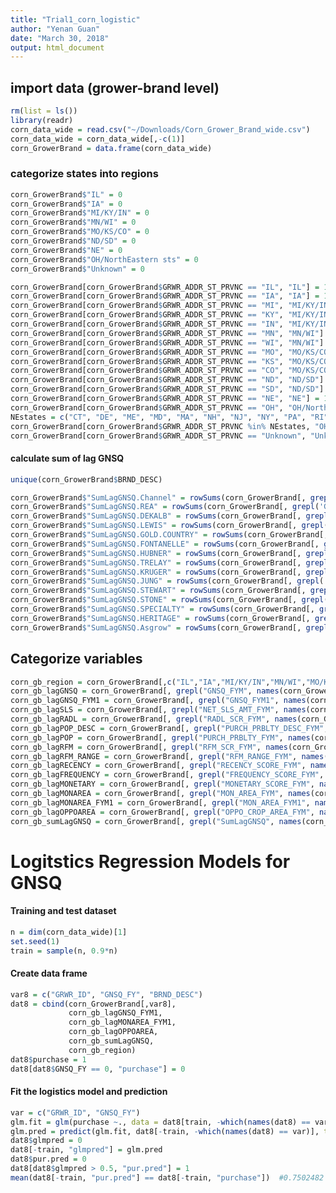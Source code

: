 ```yaml
---
title: "Trial1_corn_logistic"
author: "Yenan Guan"
date: "March 30, 2018"
output: html_document
---
```


## import data (grower-brand level)

```r
rm(list = ls())
library(readr)
corn_data_wide = read.csv("~/Downloads/Corn_Grower_Brand_wide.csv")
corn_data_wide = corn_data_wide[,-c(1)]
corn_GrowerBrand = data.frame(corn_data_wide)
```

### categorize states into regions
```r
corn_GrowerBrand$"IL" = 0
corn_GrowerBrand$"IA" = 0
corn_GrowerBrand$"MI/KY/IN" = 0
corn_GrowerBrand$"MN/WI" = 0
corn_GrowerBrand$"MO/KS/CO" = 0
corn_GrowerBrand$"ND/SD" = 0
corn_GrowerBrand$"NE" = 0
corn_GrowerBrand$"OH/NorthEastern sts" = 0
corn_GrowerBrand$"Unknown" = 0

corn_GrowerBrand[corn_GrowerBrand$GRWR_ADDR_ST_PRVNC == "IL", "IL"] = 1
corn_GrowerBrand[corn_GrowerBrand$GRWR_ADDR_ST_PRVNC == "IA", "IA"] = 1
corn_GrowerBrand[corn_GrowerBrand$GRWR_ADDR_ST_PRVNC == "MI", "MI/KY/IN"] = 1
corn_GrowerBrand[corn_GrowerBrand$GRWR_ADDR_ST_PRVNC == "KY", "MI/KY/IN"] = 1
corn_GrowerBrand[corn_GrowerBrand$GRWR_ADDR_ST_PRVNC == "IN", "MI/KY/IN"] = 1
corn_GrowerBrand[corn_GrowerBrand$GRWR_ADDR_ST_PRVNC == "MN", "MN/WI"] = 1
corn_GrowerBrand[corn_GrowerBrand$GRWR_ADDR_ST_PRVNC == "WI", "MN/WI"] = 1
corn_GrowerBrand[corn_GrowerBrand$GRWR_ADDR_ST_PRVNC == "MO", "MO/KS/CO"] = 1
corn_GrowerBrand[corn_GrowerBrand$GRWR_ADDR_ST_PRVNC == "KS", "MO/KS/CO"] = 1
corn_GrowerBrand[corn_GrowerBrand$GRWR_ADDR_ST_PRVNC == "CO", "MO/KS/CO"] = 1
corn_GrowerBrand[corn_GrowerBrand$GRWR_ADDR_ST_PRVNC == "ND", "ND/SD"] = 1
corn_GrowerBrand[corn_GrowerBrand$GRWR_ADDR_ST_PRVNC == "SD", "ND/SD"] = 1
corn_GrowerBrand[corn_GrowerBrand$GRWR_ADDR_ST_PRVNC == "NE", "NE"] = 1
corn_GrowerBrand[corn_GrowerBrand$GRWR_ADDR_ST_PRVNC == "OH", "OH/NorthEastern sts"] = 1
NEstates = c("CT", "DE", "ME", "MD", "MA", "NH", "NJ", "NY", "PA", "RI", "VT")
corn_GrowerBrand[corn_GrowerBrand$GRWR_ADDR_ST_PRVNC %in% NEstates, "OH/NorthEastern sts"] = 1 #checked from Wikipedia
corn_GrowerBrand[corn_GrowerBrand$GRWR_ADDR_ST_PRVNC == "Unknown", "Unknown"] = 1
```

#### calculate sum of lag GNSQ
```r
unique(corn_GrowerBrand$BRND_DESC)
```

```r
corn_GrowerBrand$"SumLagGNSQ.Channel" = rowSums(corn_GrowerBrand[, grepl('GNSQ_FYM.*Channel', names(corn_GrowerBrand))])
corn_GrowerBrand$"SumLagGNSQ.REA" = rowSums(corn_GrowerBrand[, grepl('GNSQ_FYM.*REA', names(corn_GrowerBrand))])
corn_GrowerBrand$"SumLagGNSQ.DEKALB" = rowSums(corn_GrowerBrand[, grepl('GNSQ_FYM.*DEKALB', names(corn_GrowerBrand))])
corn_GrowerBrand$"SumLagGNSQ.LEWIS" = rowSums(corn_GrowerBrand[, grepl('GNSQ_FYM.*LEWIS', names(corn_GrowerBrand))])
corn_GrowerBrand$"SumLagGNSQ.GOLD.COUNTRY" = rowSums(corn_GrowerBrand[, grepl('GNSQ_FYM.*GOLD.COUNTRY', names(corn_GrowerBrand))])
corn_GrowerBrand$"SumLagGNSQ.FONTANELLE" = rowSums(corn_GrowerBrand[, grepl('GNSQ_FYM.*FONTANELLE', names(corn_GrowerBrand))])
corn_GrowerBrand$"SumLagGNSQ.HUBNER" = rowSums(corn_GrowerBrand[, grepl('GNSQ_FYM.*HUBNER', names(corn_GrowerBrand))])
corn_GrowerBrand$"SumLagGNSQ.TRELAY" = rowSums(corn_GrowerBrand[, grepl('GNSQ_FYM.*TRELAY', names(corn_GrowerBrand))])
corn_GrowerBrand$"SumLagGNSQ.KRUGER" = rowSums(corn_GrowerBrand[, grepl('GNSQ_FYM.*KRUGER', names(corn_GrowerBrand))])
corn_GrowerBrand$"SumLagGNSQ.JUNG" = rowSums(corn_GrowerBrand[, grepl('GNSQ_FYM.*JUNG', names(corn_GrowerBrand))])
corn_GrowerBrand$"SumLagGNSQ.STEWART" = rowSums(corn_GrowerBrand[, grepl('GNSQ_FYM.*STEWART', names(corn_GrowerBrand))])
corn_GrowerBrand$"SumLagGNSQ.STONE" = rowSums(corn_GrowerBrand[, grepl('GNSQ_FYM.*STONE', names(corn_GrowerBrand))])
corn_GrowerBrand$"SumLagGNSQ.SPECIALTY" = rowSums(corn_GrowerBrand[, grepl('GNSQ_FYM.*SPECIALTY', names(corn_GrowerBrand))])
corn_GrowerBrand$"SumLagGNSQ.HERITAGE" = rowSums(corn_GrowerBrand[, grepl('GNSQ_FYM.*HERITAGE', names(corn_GrowerBrand))])
corn_GrowerBrand$"SumLagGNSQ.Asgrow" = rowSums(corn_GrowerBrand[, grepl('GNSQ_FYM.*Asgrow', names(corn_GrowerBrand))])
```


## Categorize variables
```r
corn_gb_region = corn_GrowerBrand[,c("IL","IA","MI/KY/IN","MN/WI","MO/KS/CO","ND/SD","NE","OH/NorthEastern sts","Unknown")]
corn_gb_lagGNSQ = corn_GrowerBrand[, grepl("GNSQ_FYM", names(corn_GrowerBrand))]
corn_gb_lagGNSQ_FYM1 = corn_GrowerBrand[, grepl("GNSQ_FYM1", names(corn_GrowerBrand))]
corn_gb_lagSLS = corn_GrowerBrand[, grepl("NET_SLS_AMT_FYM", names(corn_GrowerBrand))]
corn_gb_lagRADL = corn_GrowerBrand[, grepl("RADL_SCR_FYM", names(corn_GrowerBrand))]
corn_gb_lagPOP_DESC = corn_GrowerBrand[, grepl("PURCH_PRBLTY_DESC_FYM", names(corn_GrowerBrand))]
corn_gb_lagPOP = corn_GrowerBrand[, grepl("PURCH_PRBLTY_FYM", names(corn_GrowerBrand))]
corn_gb_lagRFM = corn_GrowerBrand[, grepl("RFM_SCR_FYM", names(corn_GrowerBrand))]
corn_gb_lagRFM_RANGE = corn_GrowerBrand[, grepl("RFM_RANGE_FYM", names(corn_GrowerBrand))]
corn_gb_lagRECENCY = corn_GrowerBrand[, grepl("RECENCY_SCORE_FYM", names(corn_GrowerBrand))]
corn_gb_lagFREQUENCY = corn_GrowerBrand[, grepl("FREQUENCY_SCORE_FYM", names(corn_GrowerBrand))]
corn_gb_lagMONETARY = corn_GrowerBrand[, grepl("MONETARY_SCORE_FYM", names(corn_GrowerBrand))]
corn_gb_lagMONAREA = corn_GrowerBrand[, grepl("MON_AREA_FYM", names(corn_GrowerBrand))]
corn_gb_lagMONAREA_FYM1 = corn_GrowerBrand[, grepl("MON_AREA_FYM1", names(corn_GrowerBrand))]
corn_gb_lagOPPOAREA = corn_GrowerBrand[, grepl("OPPO_CROP_AREA_FYM", names(corn_GrowerBrand))]
corn_gb_sumLagGNSQ = corn_GrowerBrand[, grepl("SumLagGNSQ", names(corn_GrowerBrand))]

```


# Logitstics Regression Models for GNSQ

#### Training and test dataset
```r
n = dim(corn_data_wide)[1]
set.seed(1)
train = sample(n, 0.9*n)
```

#### Create data frame
```r
var8 = c("GRWR_ID", "GNSQ_FY", "BRND_DESC")
dat8 = cbind(corn_GrowerBrand[,var8], 
             corn_gb_lagGNSQ_FYM1,
             corn_gb_lagMONAREA_FYM1,
             corn_gb_lagOPPOAREA,
             corn_gb_sumLagGNSQ,
             corn_gb_region)
dat8$purchase = 1
dat8[dat8$GNSQ_FY == 0, "purchase"] = 0
```

#### Fit the logistics model and prediction
```r
var = c("GRWR_ID", "GNSQ_FY")
glm.fit = glm(purchase ~., data = dat8[train, -which(names(dat8) == var)], family = binomial)
glm.pred = predict(glm.fit, dat8[-train, -which(names(dat8) == var)], type = "response")
dat8$glmpred = 0
dat8[-train, "glmpred"] = glm.pred
dat8$pur.pred = 0
dat8[dat8$glmpred > 0.5, "pur.pred"] = 1
mean(dat8[-train, "pur.pred"] == dat8[-train, "purchase"])  #0.7502482
```

